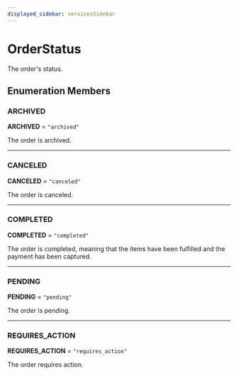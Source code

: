 ```yaml
---
displayed_sidebar: servicesSidebar
---
```



# OrderStatus

The order's status.

## Enumeration Members

### ARCHIVED

 **ARCHIVED** = ``"archived"``

The order is archived.

___

### CANCELED

 **CANCELED** = ``"canceled"``

The order is canceled.

___

### COMPLETED

 **COMPLETED** = ``"completed"``

The order is completed, meaning that 
the items have been fulfilled and the payment
has been captured.

___

### PENDING

 **PENDING** = ``"pending"``

The order is pending.

___

### REQUIRES\_ACTION

 **REQUIRES\_ACTION** = ``"requires_action"``

The order requires action.
